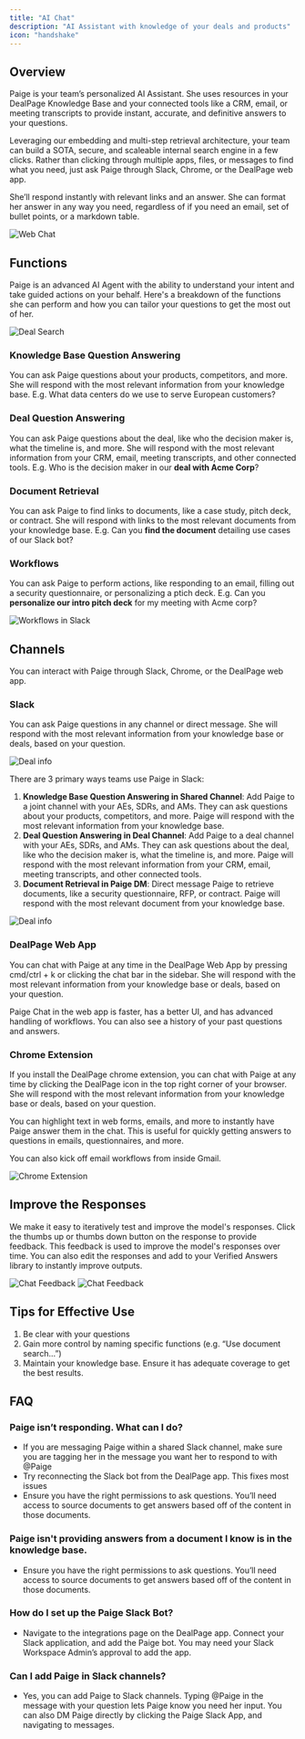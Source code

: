```yaml
---
title: "AI Chat"
description: "AI Assistant with knowledge of your deals and products"
icon: "handshake"
---
```


## Overview
Paige is your team’s personalized AI Assistant. She uses resources in your DealPage Knowledge Base and your connected tools like a CRM, email, or meeting transcripts to provide instant, accurate, and definitive answers to your questions.

Leveraging our embedding and multi-step retrieval architecture, your team can build a SOTA, secure, and scaleable internal search engine in a few clicks. Rather than clicking through multiple apps, files, or messages to find what you need, just ask Paige through Slack, Chrome, or the DealPage web app.

She’ll respond instantly with relevant links and an answer. She can format her answer in any way you need, regardless of if you need an email, set of bullet points, or a markdown table.

<img src="/images/web-app-chat.png" alt="Web Chat" />

## Functions

Paige is an advanced AI Agent with the ability to understand your intent and take guided actions on your behalf. Here's a breakdown of the functions she can perform and how you can tailor your questions to get the most out of her.

<img src="/images/web-app-deal-search.png" alt="Deal Search" />

### Knowledge Base Question Answering
You can ask Paige questions about your products, competitors, and more. She will respond with the most relevant information from your knowledge base.
E.g. What data centers do we use to serve European customers?

### Deal Question Answering
You can ask Paige questions about the deal, like who the decision maker is, what the timeline is, and more. She will respond with the most relevant information from your CRM, email, meeting transcripts, and other connected tools.
E.g. Who is the decision maker in our **deal with Acme Corp**?

### Document Retrieval
You can ask Paige to find links to documents, like a case study, pitch deck, or contract. She will respond with links to the most relevant documents from your knowledge base.
E.g. Can you **find the document** detailing use cases of our Slack bot?

### Workflows
You can ask Paige to perform actions, like responding to an email, filling out a security questionnaire, or personalizing a ptich deck.
E.g. Can you **personalize our intro pitch deck** for my meeting with Acme corp?

<img src="/images/Slack-workflow-kickoff.png" alt="Workflows in Slack" />


## Channels
You can interact with Paige through Slack, Chrome, or the DealPage web app.

### Slack
You can ask Paige questions in any channel or direct message. She will respond with the most relevant information from your knowledge base or deals, based on your question.

<img src="/images/slackchannelresponse.png" alt="Deal info" />


There are 3 primary ways teams use Paige in Slack:
1. **Knowledge Base Question Answering in Shared Channel**: Add Paige to a joint channel with your AEs, SDRs, and AMs. They can ask questions about your products, competitors, and more. Paige will respond with the most relevant information from your knowledge base.
2. **Deal Question Answering in Deal Channel**: Add Paige to a deal channel with your AEs, SDRs, and AMs. They can ask questions about the deal, like who the decision maker is, what the timeline is, and more. Paige will respond with the most relevant information from your CRM, email, meeting transcripts, and other connected tools.
3. **Document Retrieval in Paige DM**: Direct message Paige to retrieve documents, like a security questionnaire, RFP, or contract. Paige will respond with the most relevant document from your knowledge base.

<img src="/images/dealinfo.png" alt="Deal info" />

### DealPage Web App
You can chat with Paige at any time in the DealPage Web App by pressing cmd/ctrl + k or clicking the chat bar in the sidebar. She will respond with the most relevant information from your knowledge base or deals, based on your question.

Paige Chat in the web app is faster, has a better UI, and has advanced handling of workflows. You can also see a history of your past questions and answers.

### Chrome Extension
If you install the DealPage chrome extension, you can chat with Paige at any time by clicking the DealPage icon in the top right corner of your browser. She will respond with the most relevant information from your knowledge base or deals, based on your question.

You can highlight text in web forms, emails, and more to instantly have Paige answer them in the chat. This is useful for quickly getting answers to questions in emails, questionnaires, and more.

You can also kick off email workflows from inside Gmail.

<img src="/images/chrome_extension.png" alt="Chrome Extension" />

## Improve the Responses
We make it easy to iteratively test and improve the model's responses. Click the thumbs up or thumbs down button on the response to provide feedback. This feedback is used to improve the model's responses over time. You can also edit the responses and add to your Verified Answers library to instantly improve outputs.

<img src="/images/chat-feedback.png" alt="Chat Feedback" />

<img src="/images/chat-verified-answer.png" alt="Chat Feedback" />


## Tips for Effective Use
1. Be clear with your questions
2. Gain more control by naming specific functions (e.g. “Use document search…”)
3. Maintain your knowledge base. Ensure it has adequate coverage to get the best results.

## FAQ

### Paige isn’t responding. What can I do?
* If you are messaging Paige within a shared Slack channel, make sure you are tagging her in the message you want her to respond to with @Paige
* Try reconnecting the Slack bot from the DealPage app. This fixes most issues
* Ensure you have the right permissions to ask questions. You’ll need access to source documents to get answers based off of the content in those documents.

### Paige isn't providing answers from a document I know is in the knowledge base.
* Ensure you have the right permissions to ask questions. You’ll need access to source documents to get answers based off of the content in those documents.

### How do I set up the Paige Slack Bot?
* Navigate to the integrations page on the DealPage app. Connect your Slack application, and add the Paige bot. You may need your Slack Workspace Admin’s approval to add the app.

### Can I add Paige in Slack channels?
* Yes, you can add Paige to Slack channels. Typing @Paige in the message with your question lets Paige know you need her input. You can also DM Paige directly by clicking the Paige Slack App, and navigating to messages.
‍